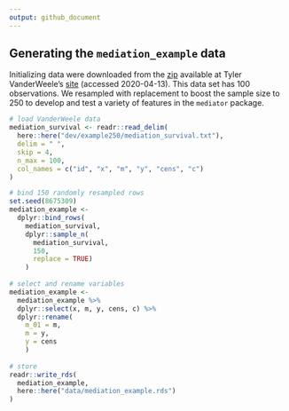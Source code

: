 ```yaml
---
output: github_document
---
```


## Generating the `mediation_example` data

Initializing data were downloaded from the [zip](https://cdn1.sph.harvard.edu/wp-content/uploads/sites/603/2019/03/MediationPsychMethods.zip) available at Tyler VanderWeele's [site](https://www.hsph.harvard.edu/tyler-vanderweele/tools-and-tutorials/) (accessed 2020-04-13). This data set has 100 observations. We resampled with replacement to boost the sample size to 250 to develop and test a variety of features in the `mediator` package.

```r
# load VanderWeele data
mediation_survival <- readr::read_delim(
  here::here("dev/example250/mediation_survival.txt"),
  delim = " ",
  skip = 4,
  n_max = 100,
  col_names = c("id", "x", "m", "y", "cens", "c")
)

# bind 150 randomly resampled rows
set.seed(8675309)
mediation_example <- 
  dplyr::bind_rows(
    mediation_survival,
    dplyr::sample_n(
      mediation_survival,
      150,
      replace = TRUE)
    )
  
# select and rename variables
mediation_example <- 
  mediation_example %>% 
  dplyr::select(x, m, y, cens, c) %>%
  dplyr::rename(
    m_01 = m,
    m = y,
    y = cens
    )
    
# store
readr::write_rds(
  mediation_example, 
  here::here("data/mediation_example.rds")
)  
```
